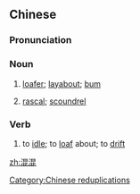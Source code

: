 ==Chinese==
{{zh-forms}}

===Pronunciation===
{{zh-pron
|m=hùnhùn,er=y
|cat=n,v
}}

===Noun===
{{zh-noun}}

# {{lb|zh|slang}} [[loafer]]; [[layabout]]; [[bum]]
# {{lb|zh|slang}} [[rascal]]; [[scoundrel]]

===Verb===
{{zh-verb}}

# to [[idle]]; to [[loaf]] about; to [[drift]]
#: {{zh-x|混混 日子 而已|to just [[drift]] through life}}

[[Category:Chinese reduplications]]

[[zh:混混]]